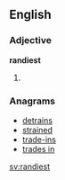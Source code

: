 ==English==

===Adjective===
'''randiest'''

# {{superlative of|randy}}

===Anagrams===
* [[detrains#English|detrains]]
* [[strained#English|strained]]
* [[trade-ins#English|trade-ins]]
* [[trades in#English|trades in]]

[[sv:randiest]]